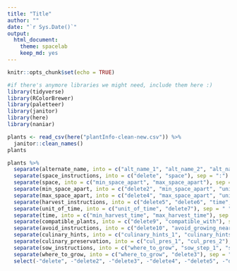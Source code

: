 ```yaml
---
title: "Title"
author: ""
date: "`r Sys.Date()`"
output:
  html_document: 
    theme: spacelab
    keep_md: yes
---
```


```r
knitr::opts_chunk$set(echo = TRUE)
```

```r
#if there's anymore libraries we might need, include them here :)
library(tidyverse)
library(RColorBrewer)
library(paletteer)
library(janitor)
library(here)
library(naniar)
```

```r
plants <- read_csv(here("plantInfo-clean-new.csv")) %>%
  janitor::clean_names()
plants
```

```r
plants %>%
  separate(alternate_name, into = c("alt_name_1", "alt_name_2", "alt_name_3"), sep = ",") %>%
  separate(space_instructions, into = c("delete", "space"), sep = ":") %>%
  separate(space, into = c("min_space_apart", "max_space_apart"), sep = "-") %>%
  separate(min_space_apart, into = c("delete2", "min_space_apart", "unit_of_mzr_min"), sep = " ") %>%
  separate(max_space_apart, into = c("delete4", "max_space_apart", "unit_of_mzr_max"), sep = " ") %>%
  separate(harvest_instructions, into = c("delete5", "delete6", "time", "unit_of_time"), sep = " ") %>%
  separate(unit_of_time, into = c("unit_of_time", "delete7"), sep = " ") %>%
  separate(time, into = c("min_harvest_time", "max_harvest_time"), sep = "-") %>%
  separate(compatible_plants, into = c("delete9", "compatible_with"), sep = ":") %>%
  separate(avoid_instructions, into = c("delete10", "avoid_growing_near"), sep = ":") %>%
  separate(culinary_hints, into = c("culinary_hints_1", "culinary_hints_2", "culinary_hints_3"), sep = "/") %>%
  separate(culinary_preservation, into = c("cul_pres_1", "cul_pres_2"), sep = "/") %>%
  separate(sow_instructions, into = c("where_to_grow", "sow_step_1", "sow_step_2", "sow_step_3"), sep = "~") %>%
  separate(where_to_grow, into = c("where_to_grow", "delete3"), sep = ",") %>%
  select(-"delete", -"delete2", -"delete3", -"delete4", -"delete5", -"delete6", -"delete7", -"delete9", -"delete10")
```

